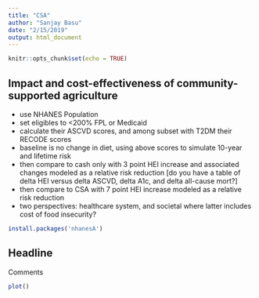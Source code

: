```yaml
---
title: "CSA"
author: "Sanjay Basu"
date: "2/15/2019"
output: html_document
---
```


```r
knitr::opts_chunk$set(echo = TRUE)
```

## Impact and cost-effectiveness of community-supported agriculture

- use NHANES Population
- set eligibles to <200% FPL or Medicaid
- calculate their ASCVD scores, and among subset with T2DM their RECODE scores
- baseline is no change in diet, using above scores to simulate 10-year and lifetime risk
- then compare to cash only with 3 point HEI increase and associated changes modeled as a relative risk reduction [do you have a table of delta HEI versus delta ASCVD, delta A1c, and delta all-cause mort?]
- then compare to CSA with 7 point HEI increase modeled as a relative risk reduction
- two perspectives: healthcare system, and societal where latter includes cost of food insecurity?

```r
install.packages('nhanesA')
```

## Headline

Comments

```r
plot()
```


